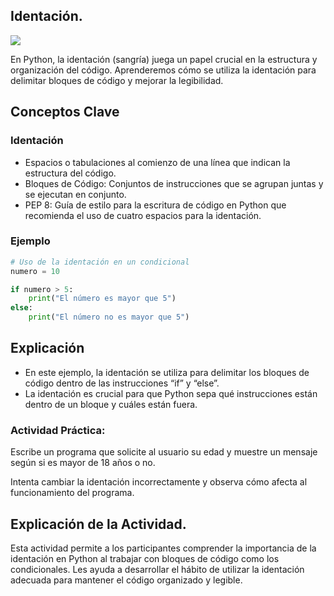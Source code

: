 ## Identación.

![](images/identación.png)

En Python, la identación (sangría) juega un papel crucial en la estructura y organización del código. Aprenderemos cómo se utiliza la identación para delimitar bloques de código y mejorar la legibilidad.

## Conceptos Clave

### Identación

-   Espacios o tabulaciones al comienzo de una línea que indican la estructura del código.
-   Bloques de Código: Conjuntos de instrucciones que se agrupan juntas y se ejecutan en conjunto.
-   PEP 8: Guía de estilo para la escritura de código en Python que recomienda el uso de cuatro espacios para la identación.

### Ejemplo

``` python
# Uso de la identación en un condicional
numero = 10

if numero > 5:
    print("El número es mayor que 5")
else:
    print("El número no es mayor que 5")
```

## Explicación

-   En este ejemplo, la identación se utiliza para delimitar los bloques de código dentro de las instrucciones "if" y "else".
-   La identación es crucial para que Python sepa qué instrucciones están dentro de un bloque y cuáles están fuera.

::: callout-important
### Actividad Práctica:

Escribe un programa que solicite al usuario su edad y muestre un mensaje según si es mayor de 18 años o no.

Intenta cambiar la identación incorrectamente y observa cómo afecta al funcionamiento del programa.
:::

## Explicación de la Actividad.

Esta actividad permite a los participantes comprender la importancia de la identación en Python al trabajar con bloques de código como los condicionales. Les ayuda a desarrollar el hábito de utilizar la identación adecuada para mantener el código organizado y legible.